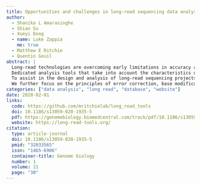 ```yaml
---
title: Opportunities and challenges in long-read sequencing data analysis
author:
  - Shanika L Amarasinghe
  - Shian Su
  - Xueyi Dong
  - name: Luke Zappia
    me: true
  - Matthew E Ritchie
  - Quentin Gouil
abstract: |
  Long-read technologies are overcoming early limitations in accuracy and throughput, broadening their application domains in genomics.
  Dedicated analysis tools that take into account the characteristics of long-read data are thus required, but the fast pace of development of such tools can be overwhelming.
  To assist in the design and analysis of long-read sequencing projects, we review the current landscape of available tools and present an online interactive database, long-read-tools.org, to facilitate their browsing.
  We further focus on the principles of error correction, base modification detection, and long-read transcriptomics analysis and highlight the challenges that remain.
categories: ["data analysis", "long read", "database", "website"]
date: 2020-02-01
links:
  code: https://github.com/mritchielab/long_read_tools
  doi: 10.1186/s13059-020-1935-5
  pdf: https://genomebiology.biomedcentral.com/track/pdf/10.1186/s13059-020-1935-5
  website: https://long-read-tools.org/
citation:
  type: article-journal
  doi: 10.1186/s13059-020-1935-5
  pmid: "32033565"
  issn: "1465-6906"
  container-title: Genome biology
  number: 1
  volume: 21
  page: "30"
---
```

